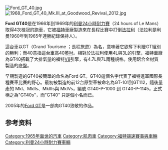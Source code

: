 {{Infobox automobile
| image = File:Ford GT40 (front).jpg
| name = 福特GT40
| manufacturer = [[福特汽车公司|福特先进汽车部门]]<br>John Wyer Automotive Engineering<br>Kar Kraft<br>谢尔比美国
| production = 1964-1969<ref name=isr>[http://isr.cudlici.com/ChassisFord.html Ford Chassis Numbers] {{Wayback|url=http://isr.cudlici.com/ChassisFord.html |date=20160816211133 }} Retrieved on 27 January 2010</ref><br>
总计生产107台
| assembly = [[斯劳|斯劳]]，[[英国|英国]]（Mk I、Mk II和Mk III）<br>威克瑟姆，[[密歇根州|密歇根州]]，[[美国|美国]]（Mk IV）
| successor =福特P68<br>[[福特GT|福特GT]]
| body_style = [[轿跑车|轿跑车]]<br>[[双座敞篷车|双座敞篷车]]
| class=第四组跑车<br>第六组原型跑车
| engine =4181 cc（255 [[立方英寸|CID]]）[[V8发动机|V-8]]<br>4737 cc（289 CID）V-8<br>6997 cc（427 CID）V-8<br>4942 cc（302 CID）V-8
| transmission = 4前速[[手动变速箱|手排]]
| length = {{convert|160|in|mm|0|abbr=on}}
| width = {{convert|70|in|mm|0|abbr=on}}
| height = {{convert|40.5|in|mm|0|abbr=on}}
| weight = {{convert|2002|lb|kg|0|abbr=on}}
| wheelbase = {{convert|95|in|mm|0|abbr=on}}<ref name=DlyExpressLonMoShoRev1966>{{Cite book|last=Cardew|first=Basil |authorlink= |coauthors= |title=Daily Express Review of the 1966 Motor Show|year=1966 |publisher=Beaverbrook Newspapers Ltd |location=London |id=}}</ref>
}}
[[File:Ford_GT_40.jpg|thumb]]
[[File:1968_Ford_GT_40_Mk.III_at_Goodwood_Revival_2012.jpg|thumb]]

'''Ford GT40'''是在1966年到1969年的[[利曼24小時耐力賽|利曼24小時耐力賽]]（24 hours of Le Mans）取得4次桂冠的跑車，它被[[福特|福特]]車廠製造來在長程比賽中打倒[[法拉利|法拉利]]（法拉利是利曼1960年到1965年連勝紀錄保持人）。

這台車以GT（Grand Tourisme ；長程旅遊）為名，意味著它欲奪下利曼GT組別的勝利；而40意指這台車高40[[英吋|英吋]]。相對於法拉利使用4L與3L的引擎，福特車廠為GT40搭載了大排氣量的福特[[V8|V8]]引擎，有4.7L與7L兩種規格。使用鋁合金材質製造的底盤。

早期製造的GT40被簡單的命名為Ford GT。GT40這個名字代表了福特進軍國際長程賽車比賽的野心。最初被製造的前12台原型車被命名為GT-101到GT112，隨後量產的 MkI、MkIIs、MkIIIs與 MkIVs，編號 GT40-P-1000 到 GT40-P-1145，正式稱之為"GT40s"，而"GT40" 只是個小名而已。

2005年的[[Ford_GT|Ford GT]]是一部向GT40致敬的作品。

==参考资料==
{{refs}}

{{Commonscat|Ford GT40}}

[[Category:1965年面世的汽車|Category:1965年面世的汽車]]
[[Category:肌肉車|Category:肌肉車]]
[[Category:福特競速賽事與車輛|Category:福特競速賽事與車輛]]
[[Category:利曼24小時耐力賽車輛|Category:利曼24小時耐力賽車輛]]